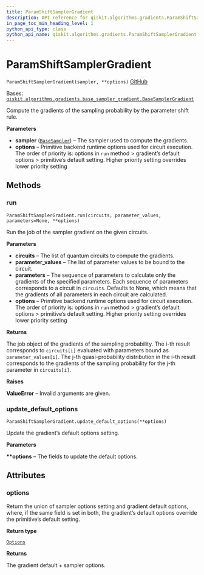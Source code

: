 ```yaml
---
title: ParamShiftSamplerGradient
description: API reference for qiskit.algorithms.gradients.ParamShiftSamplerGradient
in_page_toc_min_heading_level: 1
python_api_type: class
python_api_name: qiskit.algorithms.gradients.ParamShiftSamplerGradient
---
```


# ParamShiftSamplerGradient

<span id="qiskit.algorithms.gradients.ParamShiftSamplerGradient" />

`ParamShiftSamplerGradient(sampler, **options)` [GitHub](https://github.com/qiskit/qiskit/tree/stable/0.22/qiskit/algorithms/gradients/param_shift_sampler_gradient.py "view source code")

Bases: [`qiskit.algorithms.gradients.base_sampler_gradient.BaseSamplerGradient`](qiskit.algorithms.gradients.BaseSamplerGradient "qiskit.algorithms.gradients.base_sampler_gradient.BaseSamplerGradient")

Compute the gradients of the sampling probability by the parameter shift rule.

**Parameters**

*   **sampler** ([`BaseSampler`](qiskit.primitives.BaseSampler "qiskit.primitives.base.base_sampler.BaseSampler")) – The sampler used to compute the gradients.
*   **options** – Primitive backend runtime options used for circuit execution. The order of priority is: options in `run` method > gradient’s default options > primitive’s default setting. Higher priority setting overrides lower priority setting

## Methods

### run

<span id="qiskit.algorithms.gradients.ParamShiftSamplerGradient.run" />

`ParamShiftSamplerGradient.run(circuits, parameter_values, parameters=None, **options)`

Run the job of the sampler gradient on the given circuits.

**Parameters**

*   **circuits** – The list of quantum circuits to compute the gradients.
*   **parameter\_values** – The list of parameter values to be bound to the circuit.
*   **parameters** – The sequence of parameters to calculate only the gradients of the specified parameters. Each sequence of parameters corresponds to a circuit in `circuits`. Defaults to None, which means that the gradients of all parameters in each circuit are calculated.
*   **options** – Primitive backend runtime options used for circuit execution. The order of priority is: options in `run` method > gradient’s default options > primitive’s default setting. Higher priority setting overrides lower priority setting

**Returns**

The job object of the gradients of the sampling probability. The i-th result corresponds to `circuits[i]` evaluated with parameters bound as `parameter_values[i]`. The j-th quasi-probability distribution in the i-th result corresponds to the gradients of the sampling probability for the j-th parameter in `circuits[i]`.

**Raises**

**ValueError** – Invalid arguments are given.

### update\_default\_options

<span id="qiskit.algorithms.gradients.ParamShiftSamplerGradient.update_default_options" />

`ParamShiftSamplerGradient.update_default_options(**options)`

Update the gradient’s default options setting.

**Parameters**

**\*\*options** – The fields to update the default options.

## Attributes

<span id="qiskit.algorithms.gradients.ParamShiftSamplerGradient.options" />

### options

Return the union of sampler options setting and gradient default options, where, if the same field is set in both, the gradient’s default options override the primitive’s default setting.

**Return type**

[`Options`](qiskit.providers.Options "qiskit.providers.options.Options")

**Returns**

The gradient default + sampler options.

